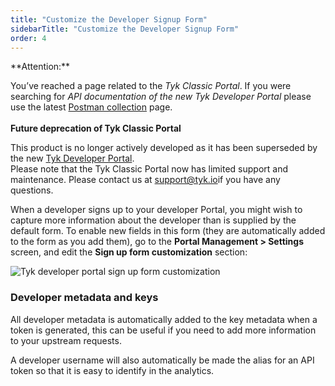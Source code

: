 ```yaml
---
title: "Customize the Developer Signup Form"
sidebarTitle: "Customize the Developer Signup Form"
order: 4
---
```



<Warning>
**Attention:**

You’ve reached a page related to the *Tyk Classic Portal*. If you were searching for *API documentation of the new Tyk
Developer Portal* please use the latest
[Postman collection](/mintdocs/product-stack/tyk-enterprise-developer-portal/api-documentation/tyk-edp-api) page.
<br />
<br />
**Future deprecation of Tyk Classic Portal**

This product is no longer actively developed as it
has been superseded by the new [Tyk Developer Portal](/mintdocs/portal/overview).
<br />
Please note that the Tyk Classic Portal now has limited support and maintenance. Please contact us at
[support@tyk.io](<mailto:support@tyk.io?subject=Tyk classic developer portal>)if you have any questions.
</Warning>


When a developer signs up to your developer Portal, you might wish to capture more information about the developer than is supplied by the default form. To enable new fields in this form (they are automatically added to the form as you add them), go to the **Portal Management > Settings** screen, and edit the **Sign up form customization** section:

<img src="/img/dashboard/portal-management/dev_cusomise_2.5.png" alt="Tyk developer portal sign up form customization" />

### Developer metadata and keys

All developer metadata is automatically added to the key metadata when a token is generated, this can be useful if you need to add more information to your upstream requests.

A developer username will also automatically be made the alias for an API token so that it is easy to identify in the analytics.
